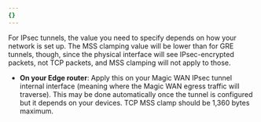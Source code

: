 ```yaml
---
{}
---
```


For IPsec tunnels, the value you need to specify depends on how your network is set up. The MSS clamping value will be lower than for GRE tunnels, though, since the physical interface will see IPsec-encrypted packets, not TCP packets, and MSS clamping will not apply to those.

- **On your Edge router**: Apply this on your Magic WAN IPsec tunnel internal interface (meaning where the Magic WAN egress traffic will traverse). This may be done automatically once the tunnel is configured but it depends on your devices. TCP MSS clamp should be 1,360 bytes maximum.
